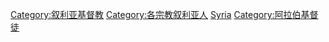 [[Category:叙利亚基督教|Category:叙利亚基督教]]
[[Category:各宗教叙利亚人|Category:各宗教叙利亚人]]
[[Category:各國基督徒|Syria]]
[[Category:阿拉伯基督徒|Category:阿拉伯基督徒]]